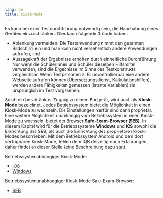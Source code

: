 ```yaml
---
lang: de
title: Kiosk-Mode
---
```


Es kann bei einer Testdurchführung notwendig sein, die Handhabung eines Gerätes einzuschränken. Dies kann folgende Gründe haben:

* Ablenkung vermeiden: Die Testanwendung nimmt den gesamten Bildschirm ein und man kann nicht versehentlich andere Anwendungen aufrufen, und
* Aussagekraft der Ergebnisse erhöhen durch einheitliche Durchführung: Nur wenn die Schülerinnen und Schüler dieselben Hilfsmittel verwenden, sind die Ergebnisse im Sinne des Testkonstrukts vergleichbar. Wenn Testpersonen z. B. unkontrollierbar eine andere Webseite aufrufen können (Übersetzungsdienst, Kalkulationshilfen), werden andere Fähigkeiten gemessen (latente Variablen) als ursprünglich im Test vorgesehen.

Solch ein beschränkter Zugang zu einem Endgerät, wird auch als **Kiosk-Mode** bezeichnet. Jedes Betriebssystem bietet die Möglichkeit in einen Kiosk-Mode zu wechseln. Die Einstellungen hierfür sind dann proprietär. Eine weitere Möglichkeit unabhängig vom Betriebssystem in einen Kiosk-Mode zu wechseln, bietet der Browser **Safe-Exam-Browser (SEB)**. In diesem Kapitel wird für die Betriebssysteme **Windows** und **IOS** sowohl die Einrichtung des SEB, als auch die Einrichtung des proprietären Kiosk-Modes beschrieben. Mit dem Betriebssystem Android und dem dort verfügbaren Kiosk-Mode, fehlen dem IQB derzeitig noch Erfahrungen, daher findet an dieser Stelle keine Beschreibung dazu statt.

Betriebssystemabhängiger Kiosk-Mode:

* [IOS](../kiosk/ios.qmd)
* [Windows](../kiosk/windows.qmd)

Betriebssystemunabhängiger Kiosk-Mode Safe-Exam-Browser:

* [SEB](../kiosk/seb.qmd)